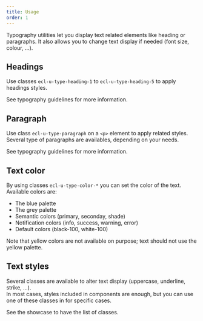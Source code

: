 ```yaml
---
title: Usage
order: 1
---
```



<Paragraph size="lead">
  Typography utilities let you display text related elements like heading or
  paragraphs. It also allows you to change text display if needed (font size,
  colour, ...).
</Paragraph>

## Headings

Use classes `ecl-u-type-heading-1` to `ecl-u-type-heading-5` to apply headings styles.

See <Link to="/ec/guidelines/typography/">typography guidelines</Link> for more information.

## Paragraph

Use class `ecl-u-type-paragraph` on a `<p>` element to apply related styles.  
Several type of paragraphs are availables, depending on your needs.

See <Link to="/ec/guidelines/typography/">typography guidelines</Link> for more information.

## Text color

By using classes `ecl-u-type-color-*` you can set the color of the text.
Available colors are:

- The <Link to="/ec/guidelines/colours/">blue palette</Link>
- The <Link to="/ec/guidelines/colours/">grey palette</Link>
- Semantic colors (primary, seconday, shade)
- Notification colors (info, success, warning, error)
- Default colors (black-100, white-100)

Note that yellow colors are not available on purpose; text should not use the yellow palette.

## Text styles

Several classes are available to alter text display (uppercase, underline, strike, ...).  
In most cases, styles included in components are enough, but you can use one of these classes in for specific cases.

See the showcase to have the list of classes.
